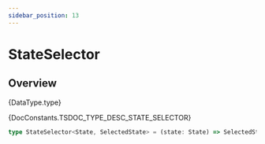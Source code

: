 ```yaml
---
sidebar_position: 13
---
```



# StateSelector

## Overview

<TypeDisplay>{DataType.type}</TypeDisplay>

<MarkdownWrapper>{DocConstants.TSDOC_TYPE_DESC_STATE_SELECTOR}</MarkdownWrapper>

```ts
type StateSelector<State, SelectedState> = (state: State) => SelectedState
```

